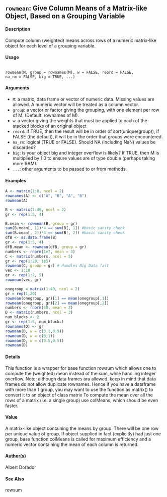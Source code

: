 ## ``rowmean``: Give Column Means of a Matrix-like Object, Based on a Grouping Variable

#### Description
Compute column (weighted) means across rows of a numeric matrix-like object for each level of a grouping variable.

#### Usage
<pre><code>
rowmean(M, group = rownames(M), w = FALSE, reord = FALSE,
na_rm = FALSE, big = TRUE, ...)
</code></pre>

#### Arguments
* ``M``: a matrix, data frame or vector of numeric data. Missing values are allowed. A numeric vector will be treated as a column vector.
* ``group``: a vector or factor giving the grouping, with one element per row of M. (Default: rownames of M).
* ``w``: a vector giving the weights that must be applied to each of the stacked blocks of an original object
* ``reord``: if TRUE, then the result will be in order of sort(unique(group)), if FALSE (the default), it will be in the order that groups were encountered.
* ``na_rm``: logical (TRUE or FALSE). Should NA (including NaN) values be discarded?
* ``big``: is your object big and integer overflow is likely? If TRUE, then M is multiplied by 1.0 to ensure values are of type double (perhaps taking more RAM).
* ``...``: other arguments to be passed to or from methods.


#### Examples
```r
A <- matrix(1:8, ncol = 2)
rownames(A) <- c("A", "B", "A", "B")
rowmean(A)
```
```r
B <- matrix(1:40, ncol = 2)
gr <- rep(1:5, 4)

B.mean <- rowmean(B, group = gr)
sum(B.mean[, 1])*4 == sum(B[, 1]) #basic sanity check
sum(B.mean[, 2])*4 == sum(B[, 2]) #basic sanity check
dfB <- as.data.frame(B)
gr <- rep(1:5, 4)
dfB.mean <- rowmean(dfB, group = gr)
numbers <- rnorm(1e7, mean = 3)
C <- matrix(numbers, ncol = 5)
gr <- rep(1:20, 1e5)
rowmean(C, group = gr) # Handles Big Data fast
vec <- 1:10
gr <- rep(1:2, 5)
rowmean(vec, gr)
```
```r
onegroup = matrix(1:40, ncol = 2)
gr = rep(1,20)
rowmean(onegroup, gr)[1] == mean(onegroup[,1])
rowmean(onegroup, gr)[2] == mean(onegroup[,2])
numbers <- rnorm(30, mean = 3)
D <- matrix(numbers, ncol = 3)
num_blocks <- 2
gr <- rep(1:5, num_blocks)
rownames(D) <- gr
rowmean(D, w = c(0.1,0.9))
rowmean(D, w = c(0,1))
rowmean(D, w = c(0.5,0.5))
rowmean(D)
```


#### Details
This function is a wrapper for base function rowsum which allows one to compute the (weighted) mean instead of the sum, while handling integer overflow. Note: although data frames ara allowed, keep in mind that data frames do not allow duplicate rownames. Hence if you have a dataframe with more than 1 group, you may want to use the function as.matrix() to convert it to an object of class matrix To compute the mean over all the rows of a matrix (i.e. a single group) use colMeans, which should be even faster.

#### Value
A matrix-like object containing the means by group. There will be one row per unique value of group. If object supplied in fact (explicitly) had just one group, base function colMeans is called
for maximum efficiency and a numeric vector containing the mean of each column is returned.

#### Author(s)
Albert Dorador

#### See Also
rowsum
